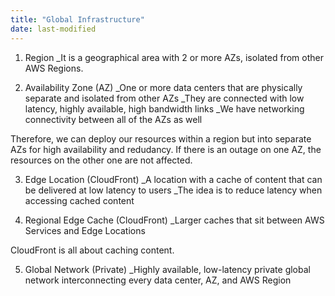 ```yaml
---
title: "Global Infrastructure"
date: last-modified
---
```


1. Region
    _It is a geographical area with 2 or more AZs, isolated from other AWS Regions.
    
2. Availability Zone (AZ)
    _One or more data centers that are physically separate and isolated from other AZs
    _They are connected with low latency, highly available, high bandwidth links
    _We have networking connectivity between all of the AZs as well
    
Therefore, we can deploy our resources within a region but into separate AZs for high availability and redudancy. If there is an outage on one AZ, the resources on the other one are not affected.

3. Edge Location (CloudFront)
    _A location with a cache of content that can be delivered at low latency to users
    _The idea is to reduce latency when accessing cached content
    
4. Regional Edge Cache (CloudFront)
    _Larger caches that sit between AWS Services and Edge Locations
    
CloudFront is all about caching content.
    
5. Global Network (Private)
    _Highly available, low-latency private global network interconnecting every data center, AZ, and AWS Region
    
